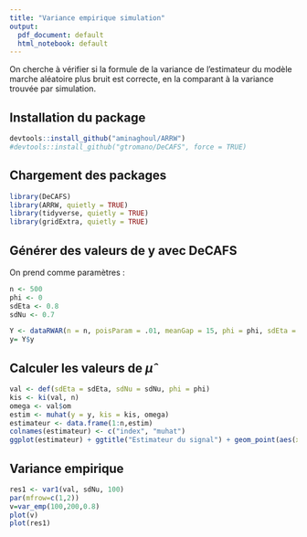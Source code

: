 ```yaml
---
title: "Variance empirique simulation"
output:
  pdf_document: default
  html_notebook: default
---
```


On cherche à vérifier si la formule de la variance de l'estimateur du modèle marche aléatoire plus bruit est correcte, en la comparant à la variance trouvée par simulation.

## Installation du package 
```r
devtools::install_github("aminaghoul/ARRW")
#devtools::install_github("gtromano/DeCAFS", force = TRUE)
```

## Chargement des packages
```r
library(DeCAFS)
library(ARRW, quietly = TRUE)
library(tidyverse, quietly = TRUE)
library(gridExtra, quietly = TRUE)

```

## Générer des valeurs de y avec DeCAFS

On prend comme paramètres :

```r
n <- 500
phi <- 0
sdEta <- 0.8
sdNu <- 0.7
```


```r
Y <- dataRWAR(n = n, poisParam = .01, meanGap = 15, phi = phi, sdEta = sdEta, sdNu = sdNu)
y= Y$y
```

## Calculer les valeurs de $\hat\mu$


```r
val <- def(sdEta = sdEta, sdNu = sdNu, phi = phi)
kis <- ki(val, n)
omega <- val$om
estim <- muhat(y = y, kis = kis, omega)
estimateur <- data.frame(1:n,estim)
colnames(estimateur) <- c("index", "muhat")
ggplot(estimateur) + ggtitle("Estimateur du signal") + geom_point(aes(x = index ,y = muhat))
```

## Variance empirique

```r
res1 <- var1(val, sdNu, 100)
par(mfrow=c(1,2))
v=var_emp(100,200,0.8)
plot(v)
plot(res1)
```



